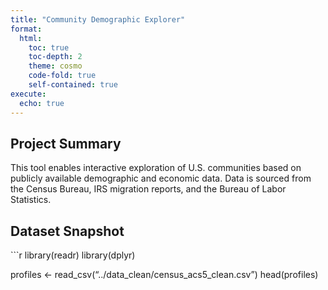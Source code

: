 ```yaml
---
title: "Community Demographic Explorer"
format:
  html:
    toc: true
    toc-depth: 2
    theme: cosmo
    code-fold: true
    self-contained: true
execute:
  echo: true
---
```


## Project Summary
This tool enables interactive exploration of U.S. communities based on publicly available demographic and economic data. Data is sourced from the Census Bureau, IRS migration reports, and the Bureau of Labor Statistics.

## Dataset Snapshot
```r
library(readr)
library(dplyr)

profiles <- read_csv("../data_clean/census_acs5_clean.csv")
head(profiles)